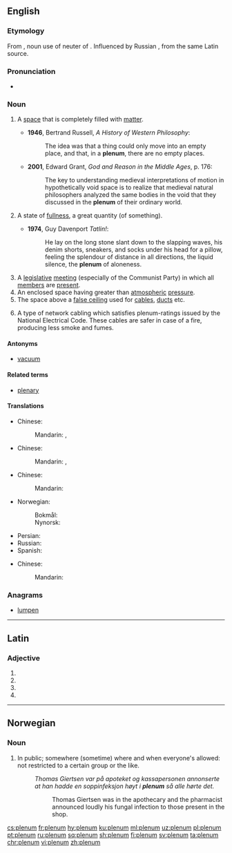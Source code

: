 ==English==

===Etymology===
From {{etyl|la|en}} {{m|la|plēnum}}, noun use of neuter of {{m|la|plēnus||full}}. Influenced by Russian {{m|ru|пле́нум||plenary session}}, from the same Latin source.

===Pronunciation===
* {{IPA|/ˈpliːnəm/|lang=en}}

===Noun===
{{en-noun|s|plena}}

# {{label|en|physics}} A [[space]] that is completely filled with [[matter]].
#* '''1946''', Bertrand Russell, ''A History of Western Philosophy'':
#*: The idea was that a thing could only move into an empty place, and that, in a '''plenum''', there are no empty places.
#* '''2001''', Edward Grant, ''God and Reason in the Middle Ages'', p. 176:
#*: The key to understanding medieval interpretations of motion in hypothetically void space is to realize that medieval natural philosophers analyzed the same bodies in the void that they discussed in the '''plenum''' of their ordinary world.
# {{label|en|figuratively}} A state of [[fullness]], a great quantity (of something).
#* '''1974''', Guy Davenport ''Tatlin!'':
#*: He lay on the long stone slant down to the slapping waves, his denim shorts, sneakers, and socks under his head for a pillow, feeling the splendour of distance in all directions, the liquid silence, the '''plenum''' of aloneness.
# A [[legislative]] [[meeting]] (especially of the Communist Party) in which all [[member]]s are [[present]].
# An enclosed space having greater than [[atmospheric]] [[pressure]].
# The space above a [[false ceiling]] used for [[cable]]s, [[duct]]s etc.
# {{label|en|computing}} A type of network cabling which satisfies plenum-ratings issued by the National Electrical Code. These cables are safer in case of a fire, producing less smoke and fumes.

====Antonyms====
* [[vacuum]]

====Related terms====
* [[plenary]]

====Translations====
{{trans-top|A space that is completely filled with matter}}
* Chinese:
*: Mandarin: {{t|cmn|充满|sc=Hani}}, {{t|cmn|充实|sc=Hani}}
{{trans-mid}}
{{trans-bottom}}

{{trans-top|A state of fullness, a great quantity (of something)}}
* Chinese:
*: Mandarin: {{t|cmn|充满|sc=Hani}}, {{t|cmn|充实|sc=Hani}}
{{trans-mid}}
{{trans-bottom}}

{{trans-top|A legislative meeting (especially of the Communist Party) in which all members are present}}
* Chinese:
*: Mandarin: {{t|cmn|全体会议|sc=Hani}}
* Norwegian:
*: Bokmål: {{t|nb|plenum|n}}
*: Nynorsk: {{t|nn|plenum|n}}
{{trans-mid}}
* Persian: {{t+|fa|پلنوم|tr=plenom|sc=fa-Arab}}
* Russian: {{t+|ru|пле́нум|m}}
* Spanish: {{t|es|pleno|m}}
{{trans-bottom}}

{{trans-top|enclosed space having greater than atmospheric pressure}}
* Chinese:
*: Mandarin: {{t|cmn|高压|sc=Hani}}
{{trans-mid}}
{{trans-bottom}}

{{trans-top|space above a false ceiling used for cables, ducts etc.}}
{{trans-mid}}
{{trans-bottom}}

{{trans-top|type of network cabling which satisfies plenum-ratings issued by the National Electrical Code}}
{{trans-mid}}
{{trans-bottom}}

===Anagrams===
* [[lumpen#English|lumpen]]

----

==Latin==

===Adjective===
{{la-adj-form|plēnum}}

# {{inflection of|plēnus||nom|n|s|lang=la}}
# {{inflection of|plēnus||acc|m|s|lang=la}}
# {{inflection of|plēnus||acc|n|s|lang=la}}
# {{inflection of|plēnus||voc|n|s|lang=la}}

----

==Norwegian==

===Noun===
{{head|no|noun}}

# In public; somewhere (sometime) where and when everyone's allowed: not restricted to a certain group or the like. {{attention|no|the part-of-speech header is 'Noun', but the definition sounds like an adjective or adverb?}}{{attention|nb}}{{attention|nn}}
#: ''Thomas Giertsen var på apoteket og kassapersonen annonserte at han hadde en soppinfeksjon høyt i '''plenum''' så alle hørte det.''
#:: Thomas Giertsen was in the apothecary and the pharmacist announced loudly his fungal infection to those present in the shop.

{{attention|no}}{{attention|nb}}{{attention|nn}}

[[cs:plenum]]
[[fr:plenum]]
[[hy:plenum]]
[[ku:plenum]]
[[ml:plenum]]
[[uz:plenum]]
[[pl:plenum]]
[[pt:plenum]]
[[ru:plenum]]
[[sq:plenum]]
[[sh:plenum]]
[[fi:plenum]]
[[sv:plenum]]
[[ta:plenum]]
[[chr:plenum]]
[[vi:plenum]]
[[zh:plenum]]